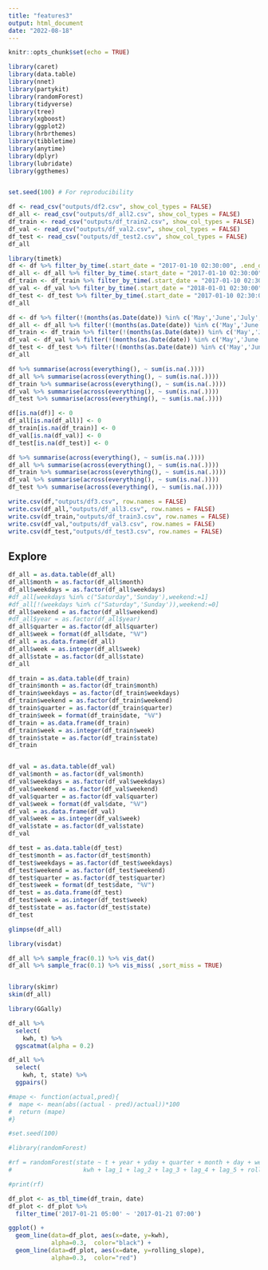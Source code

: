 ---
title: "features3"
output: html_document
date: "2022-08-18"
---

```{r setup, include=FALSE}
knitr::opts_chunk$set(echo = TRUE)
```

```{r}
library(caret)
library(data.table)
library(nnet)
library(partykit)
library(randomForest)
library(tidyverse)
library(tree)
library(xgboost)
library(ggplot2)
library(hrbrthemes)
library(tibbletime)
library(anytime)
library(dplyr)
library(lubridate)
library(ggthemes)


set.seed(100) # For reproducibility
```

```{r}
df <- read_csv("outputs/df2.csv", show_col_types = FALSE)
df_all <- read_csv("outputs/df_all2.csv", show_col_types = FALSE)
df_train <- read_csv("outputs/df_train2.csv", show_col_types = FALSE)
df_val <- read_csv("outputs/df_val2.csv", show_col_types = FALSE)
df_test <- read_csv("outputs/df_test2.csv", show_col_types = FALSE)
df_all
```

```{r}
library(timetk)
df <- df %>% filter_by_time(.start_date = "2017-01-10 02:30:00", .end_date = "end")
df_all <- df_all %>% filter_by_time(.start_date = "2017-01-10 02:30:00", .end_date = "end")
df_train <- df_train %>% filter_by_time(.start_date = "2017-01-10 02:30:00", .end_date = "end")
df_val <- df_val %>% filter_by_time(.start_date = "2018-01-01 02:30:00", .end_date = "end")
df_test <- df_test %>% filter_by_time(.start_date = "2017-01-10 02:30:00", .end_date = "end")
df_all
```

```{r}
df <- df %>% filter(!(months(as.Date(date)) %in% c('May','June','July','August','September')))
df_all <- df_all %>% filter(!(months(as.Date(date)) %in% c('May','June','July','August','September')))
df_train <- df_train %>% filter(!(months(as.Date(date)) %in% c('May','June','July','August','September')))
df_val <- df_val %>% filter(!(months(as.Date(date)) %in% c('May','June','July','August','September')))
df_test <- df_test %>% filter(!(months(as.Date(date)) %in% c('May','June','July','August','September')))
df_all
```

```{r}
df %>% summarise(across(everything(), ~ sum(is.na(.))))
df_all %>% summarise(across(everything(), ~ sum(is.na(.))))
df_train %>% summarise(across(everything(), ~ sum(is.na(.))))
df_val %>% summarise(across(everything(), ~ sum(is.na(.))))
df_test %>% summarise(across(everything(), ~ sum(is.na(.))))
```

```{r}
df[is.na(df)] <- 0
df_all[is.na(df_all)] <- 0
df_train[is.na(df_train)] <- 0
df_val[is.na(df_val)] <- 0
df_test[is.na(df_test)] <- 0

df %>% summarise(across(everything(), ~ sum(is.na(.))))
df_all %>% summarise(across(everything(), ~ sum(is.na(.))))
df_train %>% summarise(across(everything(), ~ sum(is.na(.))))
df_val %>% summarise(across(everything(), ~ sum(is.na(.))))
df_test %>% summarise(across(everything(), ~ sum(is.na(.))))
```

```{r}
write.csv(df,"outputs/df3.csv", row.names = FALSE)
write.csv(df_all,"outputs/df_all3.csv", row.names = FALSE)
write.csv(df_train,"outputs/df_train3.csv", row.names = FALSE)
write.csv(df_val,"outputs/df_val3.csv", row.names = FALSE)
write.csv(df_test,"outputs/df_test3.csv", row.names = FALSE)
```

## Explore

```{r}

df_all = as.data.table(df_all)
df_all$month = as.factor(df_all$month)
df_all$weekdays = as.factor(df_all$weekdays)
#df_all[weekdays %in% c("Saturday",'Sunday'),weekend:=1]
#df_all[!(weekdays %in% c("Saturday",'Sunday')),weekend:=0]
df_all$weekend = as.factor(df_all$weekend)
#df_all$year = as.factor(df_all$year)
df_all$quarter = as.factor(df_all$quarter)
df_all$week = format(df_all$date, "%V")
df_all = as.data.frame(df_all)
df_all$week = as.integer(df_all$week)
df_all$state = as.factor(df_all$state)
df_all

df_train = as.data.table(df_train)
df_train$month = as.factor(df_train$month)
df_train$weekdays = as.factor(df_train$weekdays)
df_train$weekend = as.factor(df_train$weekend)
df_train$quarter = as.factor(df_train$quarter)
df_train$week = format(df_train$date, "%V")
df_train = as.data.frame(df_train)
df_train$week = as.integer(df_train$week)
df_train$state = as.factor(df_train$state)
df_train


df_val = as.data.table(df_val)
df_val$month = as.factor(df_val$month)
df_val$weekdays = as.factor(df_val$weekdays)
df_val$weekend = as.factor(df_val$weekend)
df_val$quarter = as.factor(df_val$quarter)
df_val$week = format(df_val$date, "%V")
df_val = as.data.frame(df_val)
df_val$week = as.integer(df_val$week)
df_val$state = as.factor(df_val$state)
df_val

df_test = as.data.table(df_test)
df_test$month = as.factor(df_test$month)
df_test$weekdays = as.factor(df_test$weekdays)
df_test$weekend = as.factor(df_test$weekend)
df_test$quarter = as.factor(df_test$quarter)
df_test$week = format(df_test$date, "%V")
df_test = as.data.frame(df_test)
df_test$week = as.integer(df_test$week)
df_test$state = as.factor(df_test$state)
df_test

```

```{r}
glimpse(df_all)
```

```{r}
library(visdat)

df_all %>% sample_frac(0.1) %>% vis_dat()
df_all %>% sample_frac(0.1) %>% vis_miss( ,sort_miss = TRUE)
```

```{r}

```

```{r}
library(skimr)
skim(df_all)
```

```{r}
library(GGally)

df_all %>% 
  select(
    kwh, t) %>% 
  ggscatmat(alpha = 0.2)
```

```{r}
df_all %>% 
  select(
    kwh, t, state) %>% 
  ggpairs()
```

```{r}
#mape <- function(actual,pred){
#  mape <- mean(abs((actual - pred)/actual))*100
#  return (mape)
#}
```

```{r}
#set.seed(100)

#library(randomForest)

#rf = randomForest(state ~ t + year + yday + quarter + month + day + weekend + week + Hour +
#                    kwh + lag_1 + lag_2 + lag_3 + lag_4 + lag_5 + rolling_mean + rolling_median, data = train)

#print(rf)
```

```{r}
df_plot <- as_tbl_time(df_train, date)
df_plot <- df_plot %>%
  filter_time('2017-01-21 05:00' ~ '2017-01-21 07:00')
```

```{r}
ggplot() +
  geom_line(data=df_plot, aes(x=date, y=kwh), 
            alpha=0.3,  color="black") +
  geom_line(data=df_plot, aes(x=date, y=rolling_slope), 
            alpha=0.3,  color="red")
```
